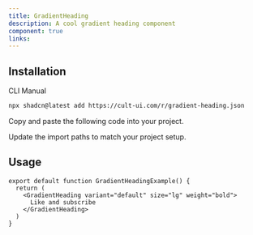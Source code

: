 ```yaml
---
title: GradientHeading
description: A cool gradient heading component
component: true
links:
---
```


<ComponentPreview
  name="gradient-heading-demo"
  className="[&_.preview>[data-orientation=vertical]]:sm:max-w-[70%]"
  description="All variations"
/>

## Installation

<CodeTabs>

<TabsList>
  <TabsTrigger value="cli">CLI</TabsTrigger>
  <TabsTrigger value="manual">Manual</TabsTrigger>
</TabsList>

<TabsContent value="cli">

```bash
npx shadcn@latest add https://cult-ui.com/r/gradient-heading.json
```

</TabsContent>

<TabsContent value="manual">

<Steps>

<Step>Copy and paste the following code into your project.</Step>

<ComponentSource name="gradient-heading" />

<Step>Update the import paths to match your project setup.</Step>

</Steps>

</TabsContent>

</CodeTabs>

## Usage


```tsx
export default function GradientHeadingExample() {
  return (
    <GradientHeading variant="default" size="lg" weight="bold">
      Like and subscribe
    </GradientHeading>
  )
}
```
